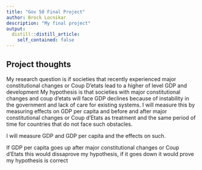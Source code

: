 ```yaml
---
title: "Gov 50 Final Project"
author: Brock Locnikar
description: "My final project"
output:
  distill::distill_article:
    self_contained: false
---
```




## Project thoughts


My research question  is if societies that recently experienced major constitutional changes or Coup D'etats lead to a higher of level GDP and development
My hypothesis is that societies with major constitutional changes and coup d'etats will face GDP declines because of instability in the government and lack of care for existing systems.
I will measure this by measuring effects on GDP per capita and  before and after major constitutional changes or Coup d'Etats as treatment and the same period of time for countries that do not face such obstacles. 

I will measure GDP and GDP per capita and the effects on such.

If GDP per capita goes up after major constitutional changes or Coup d'Etats this would dissaprove my hypothesis, if it goes down it would prove my hypothesis is correct